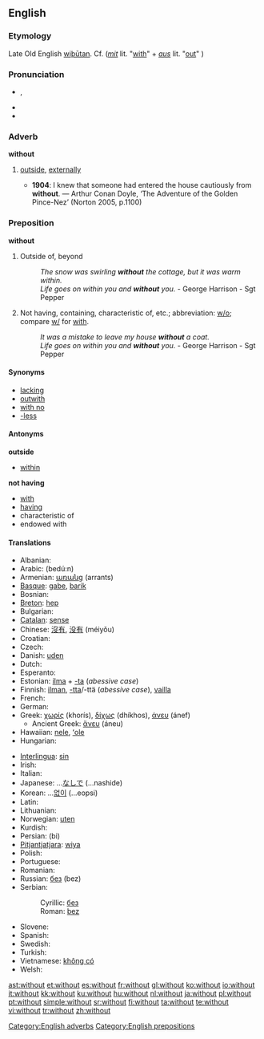 ==English==

{{rank|came|men|come|109|without|make|def|might}}

===Etymology===
Late Old English [[wiþutan|wiþūtan]]. Cf. {{etyl|de}} {{term|mittaus}} (''[[mit]]'' lit. "[[with]]" + ''[[aus]]'' lit. "[[out]]" )

===Pronunciation===
* {{a|UK|US}} {{IPA|/wɪðˈaʊt/}}, {{SAMPA|/wID"aUt/}}
* {{audio|en-us-without.ogg|Audio (US)}}
* {{hyphenation|with|out}}

===Adverb===
'''without'''

# {{context|archaic or literary}} [[outside]], [[externally]]
#* '''1904''': I knew that someone had entered the house cautiously from '''without'''. — Arthur Conan Doyle, ‘The Adventure of the Golden Pince-Nez’ (Norton 2005, p.1100)

===Preposition===
'''without'''

# {{context|archaic or literary}} Outside of, beyond
#: ''The snow was swirling '''without''' the cottage, but it was warm within.''
#: ''Life goes on within you and '''without''' you.'' - George Harrison - Sgt Pepper
# Not having, containing, characteristic of, etc.; abbreviation: [[w/o]]; compare [[w/]] for [[with]].
#: ''It was a mistake to leave my house '''without''' a coat.''
#: ''Life goes on within you and '''without''' you.'' - George Harrison - Sgt Pepper

====Synonyms====
* [[lacking]]
* [[outwith]]
* [[with no]]
* [[-less]]

====Antonyms====
'''outside'''
* [[within]]
'''not having'''
* [[with]]
* [[having]]
* characteristic of
* endowed with

====Translations====
{{trans-top|not having}}
* Albanian: {{t-|sq|pa|xs=Albanian}}
* Arabic: {{Arab|[[بدون]]}} (bedú:n)
* Armenian: [[առանց]] (arrants)
* [[Basque]]: [[gabe]], [[barik]]
* Bosnian: {{t-|bs|bez}}
* [[Breton]]: [[hep]]
* Bulgarian: {{t+|bg|без|sc=Cyrl}}
* [[Catalan]]: [[sense]]
* Chinese: [[沒有]], [[没有]] (méiyǒu)
* Croatian: {{t-|hr|bez|alt=bèz}}
* Czech: {{t+|cs|bez}}
* Danish: [[uden]]
* Dutch: {{t+|nl|zonder}}
* Esperanto: {{t-|eo|sen|xs=Esperanto}}
* Estonian: [[ilma]] + [[-ta]] (''abessive case'')
* Finnish: [[ilman]], [[-tta]]/-ttä (''abessive case''), [[vailla]]
* French: {{t+|fr|sans}}
* German: {{t+|de|ohne}}
* Greek: [[χωρίς]] (khorís), [[δίχως]] (dhíkhos), [[άνευ]] (ánef)
** Ancient Greek: [[ἄνευ]] (áneu)
* Hawaiian: [[nele]], [[ʻole]]
* Hungarian: {{t+|hu|nélkül}}
{{trans-mid}}
* [[Interlingua]]: [[sin]]
* Irish: {{t+|ga|gan|xs=Irish}}
* Italian: {{t+|it|senza}}
* Japanese: ...[[なしで]] (...nashide)
* Korean: ...[[없이]] (...eopsi)
* Latin: {{t+|la|sine}}
* Lithuanian: {{t+|lt|be|xs=Lithuanian}}
* Norwegian: [[uten]]
* Kurdish: {{t+|ku|bê}}
* Persian: {{fa-Arab|[[بی]]}} (bi)
* [[Pitjantjatjara]]: [[wiya]]
* Polish: {{t+|pl|bez}}
* Portuguese: {{t+|pt|sem}}
* Romanian: {{t-|ro|fără}}
* Russian: [[без#Russian|без]] (bez)
* Serbian:
*: Cyrillic: [[без#Serbian|без]]
*: Roman: [[bez#Serbian|bez]]
* Slovene: {{t+|sl|brez}}
* Spanish: {{t+|es|sin}}
* Swedish: {{t+|sv|utan}}
* Turkish: {{t+|tr|siz}}
* Vietnamese: [[không có]]
* Welsh: {{t-|cy|heb|xs=Welsh}}

[[Category:English adverbs]]
[[Category:English prepositions]]

[[ast:without]]
[[et:without]]
[[es:without]]
[[fr:without]]
[[gl:without]]
[[ko:without]]
[[io:without]]
[[it:without]]
[[kk:without]]
[[ku:without]]
[[hu:without]]
[[nl:without]]
[[ja:without]]
[[pl:without]]
[[pt:without]]
[[simple:without]]
[[sr:without]]
[[fi:without]]
[[ta:without]]
[[te:without]]
[[vi:without]]
[[tr:without]]
[[zh:without]]